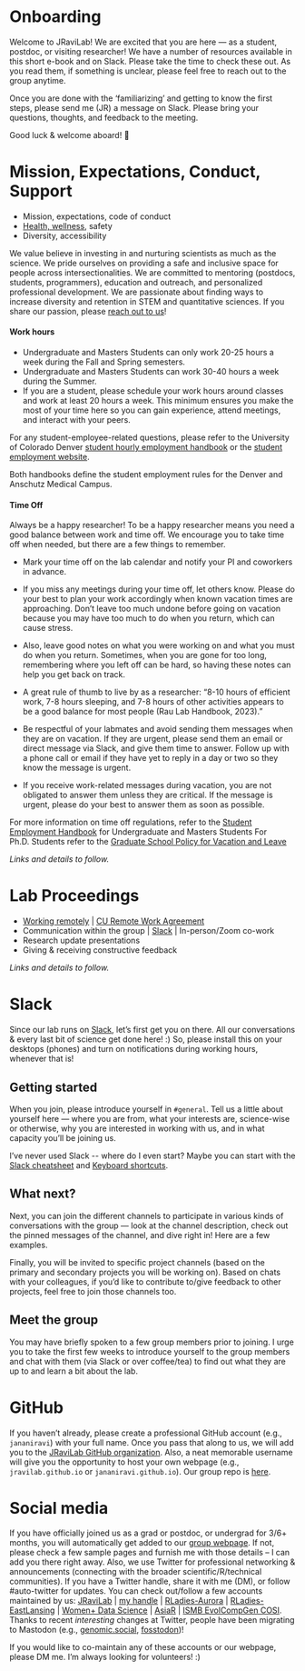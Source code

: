 # Onboarding

Welcome to JRaviLab! We are excited that you are here --- as a student, postdoc, or visiting researcher! We have a number of resources available in this short e-book and on Slack. Please take the time to check these out. As you read them, if something is unclear, please feel free to reach out to the group anytime.

Once you are done with the 'familiarizing' and getting to know the first steps, please send me (JR) a message on Slack. Please bring your questions, thoughts, and feedback to the meeting.

Good luck & welcome aboard! 🎉

# Mission, Expectations, Conduct, Support

-   Mission, expectations, code of conduct
-   [Health, wellness](https://jravilab.github.io/lab_docs/resources.html#health-and-wellness), safety
-   Diversity, accessibility

We value believe in investing in and nurturing scientists as much as the science. We pride ourselves on providing a safe and inclusive space for people across intersectionalities. We are committed to mentoring (postdocs, students, programmers), education and outreach, and personalized professional development. We are passionate about finding ways to increase diversity and retention in STEM and quantitative sciences. If you share our passion, please [reach out to us](//jravilab.github.io/joinus)!

#### Work hours
-   Undergraduate and Masters Students can only work 20-25 hours a week during the Fall and Spring semesters.  
-   Undergraduate and Masters Students can work 30-40 hours a week during the Summer.
-   If you are a student, please schedule your work hours around classes and work at least 20 hours a week. This minimum ensures you make the most of your time here so you can gain experience, attend meetings, and interact with your peers.

For any student-employee-related questions, please refer to the University of Colorado Denver [student hourly employment handbook](https://www.ucdenver.edu/docs/librariesprovider41/student-employment/student_hourly_employment_handbook.pdf?sfvrsn=8e3963ba_6)  or the [student employment website](https://www.ucdenver.edu/lynxconnect/career-center/student-employment). 

Both handbooks define the student employment rules for the Denver and Anschutz Medical Campus. 

#### Time Off

Always be a happy researcher! To be a happy researcher means you need a good balance between work and time off. We encourage you to take time off when needed, but there are a few things to remember.

-   Mark your time off on the lab calendar and notify your PI and coworkers in advance. 

-   If you miss any meetings during your time off, let others know.
Please do your best to plan your work accordingly when known vacation times are approaching. Don't leave too much undone before going on vacation because you may have too much to do when you return, which can cause stress. 

-   Also, leave good notes on what you were working on and what you must do when you return. Sometimes, when you are gone for too long, remembering where you left off can be hard, so having these notes can help you get back on track.

-   A great rule of thumb to live by as a researcher: "8-10 hours of efficient work, 7-8 hours sleeping, and 7-8 hours of other activities appears to be a good balance for most people (Rau Lab Handbook, 2023)." 

-   Be respectful of your labmates and avoid sending them messages when they are on vacation. If they are urgent, please send them an email or direct message via Slack, and give them time to answer. Follow up with a phone call or email if they have yet to reply in a day or two so they know the message is urgent.

-   If you receive work-related messages during vacation, you are not obligated to answer them unless they are critical. If the message is urgent, please do your best to answer them as soon as possible. 

For more information on time off regulations, refer to the [Student Employment Handbook](https://www.ucdenver.edu/docs/librariesprovider41/student-employment/student_hourly_employment_handbook.pdf?sfvrsn=8e3963ba_6) for Undergraduate and Masters Students
For Ph.D. Students refer to the [Graduate School Policy for Vacation and Leave](https://www.ucdenver.edu/docs/librariesprovider138/denver-anschutz-graduate-school/resources/gs-student-leavevacpolicy.pdf?sfvrsn=661c22b9_2)

*Links and details to follow.*

# Lab Proceedings

-   [Working remotely](https://github.com/JRaviLab/group/blob/master/docs/howto_work_remotely.md) \| [CU Remote Work Agreement](https://app.smartsheet.com/b/form/f5c5dd3f01dc4eefb3711a4fce6955fe "CU Anschutz Remote Work Agreement")
-   Communication within the group \| [Slack](https://jravilab.slack.com "JRaviLab Slack Workspace") \| In-person/Zoom co-work
-   Research update presentations
-   Giving & receiving constructive feedback

*Links and details to follow.*

# Slack

Since our lab runs on [Slack](https://jravilab.slack.com), let's first get you on there. All our conversations & every last bit of science get done here! :) So, please install this on your desktops (phones) and turn on notifications during working hours, whenever that is!

## Getting started

When you join, please introduce yourself in `#general`. Tell us a little about yourself here --- where you are from, what your interests are, science-wise or otherwise, why you are interested in working with us, and in what capacity you'll be joining us.

I've never used Slack \-- where do I even start? Maybe you can start with the [Slack cheatsheet](https://github.com/JRaviLab/cheatsheets/blob/master/slack-misc/slack-cheatsheet.pdf) and [Keyboard shortcuts](https://slack.com/help/articles/201374536-Slack-keyboard-shortcuts).

## What next?

Next, you can join the different channels to participate in various kinds of conversations with the group --- look at the channel description, check out the pinned messages of the channel, and dive right in! Here are a few examples.

Finally, you will be invited to specific project channels (based on the primary and secondary projects you will be working on). Based on chats with your colleagues, if you'd like to contribute to/give feedback to other projects, feel free to join those channels too.

## Meet the group

You may have briefly spoken to a few group members prior to joining. I urge you to take the first few weeks to introduce yourself to the group members and chat with them (via Slack or over coffee/tea) to find out what they are up to and learn a bit about the lab.

# GitHub

If you haven't already, please create a professional GitHub account (e.g., `jananiravi`) with your full name. Once you pass that along to us, we will add you to the [JRaviLab GitHub organization](https://github.com/jravilab). Also, a neat memorable username will give you the opportunity to host your own webpage (e.g., `jravilab.github.io` or `jananiravi.github.io`). Our group repo is [here](https://github.com/JRaviLab/group/tree/master/meetings).

# Social media

If you have officially joined us as a grad or postdoc, or undergrad for 3/6+ months, you will automatically get added to our [group webpage](https://jravilab.github.io/#people). If not, please check a few sample pages and furnish me with those details -- I can add you there right away. Also, we use Twitter for professional networking & announcements (connecting with the broader scientific/R/technical communities). If you have a Twitter handle, share it with me (DM), or follow #auto-twitter for updates. You can check out/follow a few accounts maintained by us: [JRaviLab](https://twitter.com/jravilab) \| [my handle](https://twitter.com/janani137) \| [RLadies-Aurora](https://twitter.com/rladies-aurora) \| [RLadies-EastLansing](https://twitter.com/rladies-eastlansing) \| [Women+ Data Science](https://twitter.com/womenplusdata) \| [AsiaR](https://twitter.com/AsiaR-comm) \| [ISMB EvolCompGen COSI](https://twitter.com/EvolComp). Thanks to recent *interesting* changes at Twitter, people have been migrating to Mastodon (e.g., [genomic.social](https://genomic.social/explore), [fosstodon](https://fosstodon.org/explore))!

If you would like to co-maintain any of these accounts or our webpage, please DM me. I'm always looking for volunteers! :)
